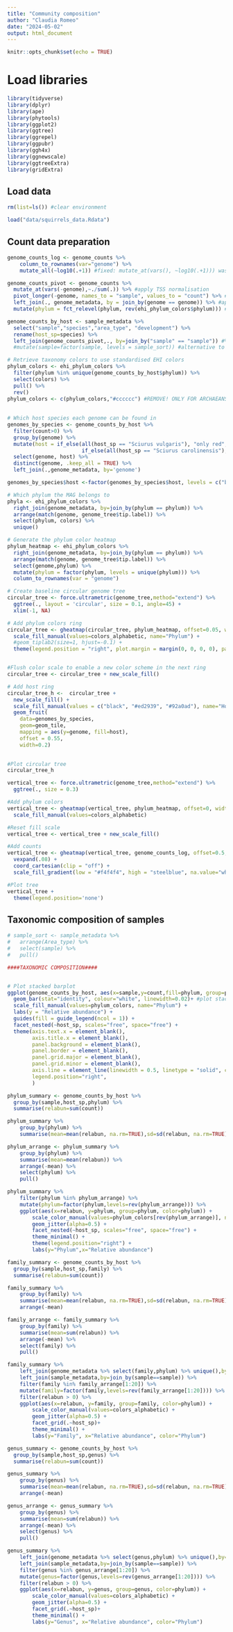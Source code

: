 ```yaml
---
title: "Community composition"
author: "Claudia Romeo"
date: "2024-05-02"
output: html_document
---
```


```r
knitr::opts_chunk$set(echo = TRUE)
```

# Load libraries
```r
library(tidyverse)
library(dplyr)
library(ape)
library(phytools)
library(ggplot2)
library(ggtree)
library(ggrepel)
library(ggpubr)
library(ggh4x)
library(ggnewscale)
library(ggtreeExtra)
library(gridExtra)

```

## Load data

```r

rm(list=ls()) #clear environment

load("data/squirrels_data.Rdata")
```

## Count data preparation

```r

genome_counts_log <- genome_counts %>% 
    column_to_rownames(var="genome") %>%
    mutate_all(~log10(.+1)) #fixed: mutate_at(vars(), ~log10(.+1))) was not working

genome_counts_pivot <- genome_counts %>%
  mutate_at(vars(-genome),~./sum(.)) %>% #apply TSS normalisation
  pivot_longer(-genome, names_to = "sample", values_to = "count") %>% #reduce to minimum number of columns
  left_join(., genome_metadata, by = join_by(genome == genome)) %>% #append taxonomy
  mutate(phylum = fct_relevel(phylum, rev(ehi_phylum_colors$phylum))) #sort phyla by taxonomy

genome_counts_by_host <- sample_metadata %>%
  select("sample","species","area_type", "development") %>%
  rename(host_sp=species) %>%
  left_join(genome_counts_pivot,., by=join_by("sample" == "sample")) #%>%
  #mutate(sample=factor(sample, levels = sample_sort)) #alternative to join: sorting by area_type

# Retrieve taxonomy colors to use standardised EHI colors
phylum_colors <- ehi_phylum_colors %>%
  filter(phylum %in% unique(genome_counts_by_host$phylum)) %>%
  select(colors) %>%
  pull() %>%
  rev()
phylum_colors <- c(phylum_colors,"#cccccc") #REMOVE! ONLY FOR ARCHAEANS
  
  
# Which host species each genome can be found in
genomes_by_species <- genome_counts_by_host %>%
  filter(count>0) %>%
  group_by(genome) %>%
  mutate(host = if_else(all(host_sp == "Sciurus vulgaris"), "only red",
                        if_else(all(host_sp == "Sciurus carolinensis"), "only grey", "both"))) %>%
  select(genome, host) %>%
  distinct(genome, .keep_all = TRUE) %>%
  left_join(.,genome_metadata, by='genome')

genomes_by_species$host <-factor(genomes_by_species$host, levels = c("both", "only red", "only grey"))


```

```r

# Which phylum the MAG belongs to
phyla <- ehi_phylum_colors %>%
  right_join(genome_metadata, by=join_by(phylum == phylum)) %>%
  arrange(match(genome, genome_tree$tip.label)) %>%
  select(phylum, colors) %>%
  unique()

# Generate the phylum color heatmap
phylum_heatmap <- ehi_phylum_colors %>%
  right_join(genome_metadata, by=join_by(phylum == phylum)) %>%
  arrange(match(genome, genome_tree$tip.label)) %>%
  select(genome,phylum) %>%
  mutate(phylum = factor(phylum, levels = unique(phylum))) %>%
  column_to_rownames(var = "genome")

# Create baseline circular genome tree
circular_tree <- force.ultrametric(genome_tree,method="extend") %>%
  ggtree(., layout = 'circular', size = 0.1, angle=45) +
  xlim(-1, NA)

# Add phylum colors ring
circular_tree <- gheatmap(circular_tree, phylum_heatmap, offset=0.05, width=0.2, colnames=FALSE) +
  scale_fill_manual(values=colors_alphabetic, name="Phylum") +
  #geom_tiplab2(size=1, hjust=-0.1) +
  theme(legend.position = "right", plot.margin = margin(0, 0, 0, 0), panel.margin = margin(0, 0, 0, 0))


#Flush color scale to enable a new color scheme in the next ring
circular_tree <- circular_tree + new_scale_fill()

# Add host ring
circular_tree_h <-  circular_tree +
  new_scale_fill() +
  scale_fill_manual(values = c("black", "#ed2939", "#92a0ad"), name="Host\nspecies") + #"#cc3333", "#999999"
  geom_fruit(
    data=genomes_by_species,
    geom=geom_tile,
    mapping = aes(y=genome, fill=host),
    offset = 0.55,
    width=0.2)
  

#Plot circular tree
circular_tree_h

```




```r

vertical_tree <- force.ultrametric(genome_tree,method="extend") %>%
  ggtree(., size = 0.3)

#Add phylum colors
vertical_tree <- gheatmap(vertical_tree, phylum_heatmap, offset=0, width=0.1, colnames=FALSE, color=NA) +
  scale_fill_manual(values=colors_alphabetic)

#Reset fill scale
vertical_tree <- vertical_tree + new_scale_fill()

#Add counts
vertical_tree <- gheatmap(vertical_tree, genome_counts_log, offset=0.5, width=3.5, color=NA, colnames=FALSE) + #, colnames_angle=90, font.size=2, colnames_position="top", colnames_offset_y = 9
  vexpand(.08) +
  coord_cartesian(clip = "off") +
  scale_fill_gradient(low = "#f4f4f4", high = "steelblue", na.value="white")

#Plot tree
vertical_tree +
  theme(legend.position='none')
```



## Taxonomic composition of samples


```r

# sample_sort <- sample_metadata %>%
#   arrange(Area_type) %>%
#   select(sample) %>%
#   pull()

####TAXONOMIC COMPOSITION####


# Plot stacked barplot
ggplot(genome_counts_by_host, aes(x=sample,y=count,fill=phylum, group=phylum))+ #grouping enables keeping the same sorting of taxonomic units
  geom_bar(stat="identity", colour="white", linewidth=0.02)+ #plot stacked bars with white borders
  scale_fill_manual(values=phylum_colors, name="Phylum") +
  labs(y = "Relative abundance") +
  guides(fill = guide_legend(ncol = 1)) +
  facet_nested(~host_sp, scales="free", space="free") +
  theme(axis.text.x = element_blank(),
        axis.title.x = element_blank(),
        panel.background = element_blank(),
        panel.border = element_blank(),
        panel.grid.major = element_blank(),
        panel.grid.minor = element_blank(),
        axis.line = element_line(linewidth = 0.5, linetype = "solid", colour = "black"),
        legend.position="right",
        )
```

```r
phylum_summary <- genome_counts_by_host %>%
  group_by(sample,host_sp,phylum) %>%
  summarise(relabun=sum(count))

phylum_summary %>%
    group_by(phylum) %>%
    summarise(mean=mean(relabun, na.rm=TRUE),sd=sd(relabun, na.rm=TRUE)) 

phylum_arrange <- phylum_summary %>%
    group_by(phylum) %>%
    summarise(mean=mean(relabun)) %>%
    arrange(-mean) %>%
    select(phylum) %>%
    pull()

phylum_summary %>%
    filter(phylum %in% phylum_arrange) %>%
    mutate(phylum=factor(phylum,levels=rev(phylum_arrange))) %>%
    ggplot(aes(x=relabun, y=phylum, group=phylum, color=phylum)) +
        scale_color_manual(values=phylum_colors[rev(phylum_arrange)], name="Phylum") +
        geom_jitter(alpha=0.5) + 
        facet_nested(~host_sp, scales="free", space="free") +
        theme_minimal() + 
        theme(legend.position="right") +
        labs(y="Phylum",x="Relative abundance")

```
```r
family_summary <- genome_counts_by_host %>%
  group_by(sample,host_sp,family) %>%
  summarise(relabun=sum(count))

family_summary %>%
    group_by(family) %>%
    summarise(mean=mean(relabun, na.rm=TRUE),sd=sd(relabun, na.rm=TRUE)) %>%
    arrange(-mean)

family_arrange <- family_summary %>%
    group_by(family) %>%
    summarise(mean=sum(relabun)) %>%
    arrange(-mean) %>%
    select(family) %>%
    pull()

family_summary %>%
    left_join(genome_metadata %>% select(family,phylum) %>% unique(),by=join_by(family==family)) %>%
    left_join(sample_metadata,by=join_by(sample==sample)) %>%
    filter(family %in% family_arrange[1:20]) %>%
    mutate(family=factor(family,levels=rev(family_arrange[1:20]))) %>%
    filter(relabun > 0) %>%
    ggplot(aes(x=relabun, y=family, group=family, color=phylum)) +
        scale_color_manual(values=colors_alphabetic) +
        geom_jitter(alpha=0.5) + 
        facet_grid(.~host_sp)+
        theme_minimal() + 
        labs(y="Family", x="Relative abundance", color="Phylum")
```
```r
genus_summary <- genome_counts_by_host %>%
  group_by(sample,host_sp,genus) %>%
  summarise(relabun=sum(count))

genus_summary %>%
    group_by(genus) %>%
    summarise(mean=mean(relabun, na.rm=TRUE),sd=sd(relabun, na.rm=TRUE)) %>%
    arrange(-mean)

genus_arrange <- genus_summary %>%
    group_by(genus) %>%
    summarise(mean=sum(relabun)) %>%
    arrange(-mean) %>%
    select(genus) %>%
    pull()

genus_summary %>%
    left_join(genome_metadata %>% select(genus,phylum) %>% unique(),by=join_by(genus==genus)) %>%
    left_join(sample_metadata,by=join_by(sample==sample)) %>%
    filter(genus %in% genus_arrange[1:20]) %>%
    mutate(genus=factor(genus,levels=rev(genus_arrange[1:20]))) %>%
    filter(relabun > 0) %>%
    ggplot(aes(x=relabun, y=genus, group=genus, color=phylum)) +
        scale_color_manual(values=colors_alphabetic) +
        geom_jitter(alpha=0.5) + 
        facet_grid(.~host_sp)+
        theme_minimal() + 
        labs(y="Genus", x="Relative abundance", color="Phylum")
```
